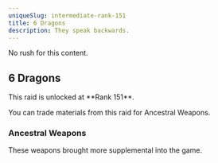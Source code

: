 ```yaml
---
uniqueSlug: intermediate-rank-151
title: 6 Dragons
description: They speak backwards.
---
```


No rush for this content.

## 6 Dragons

<Callout type="default">
    This raid is unlocked at **Rank 151**.
</Callout>

You can trade materials from this raid for Ancestral Weapons.

### Ancestral Weapons

These weapons brought more supplemental into the game.
